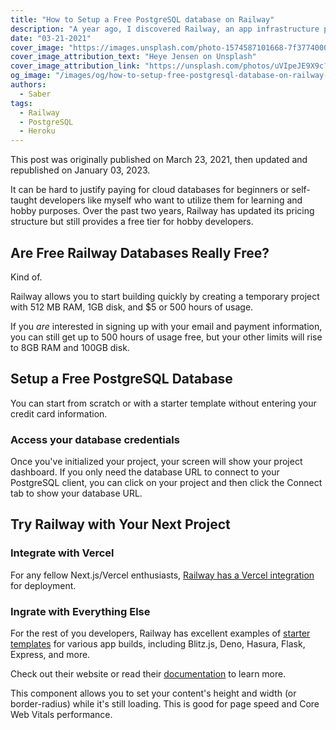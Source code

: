 ```yaml
---
title: "How to Setup a Free PostgreSQL database on Railway"
description: "A year ago, I discovered Railway, an app infrastructure platform. Learn how to set up a free PostgreSQL database for your next project."
date: "03-21-2021"
cover_image: "https://images.unsplash.com/photo-1574587101668-7f3774000612?ixlib=rb-4.0.3&ixid=MnwxMjA3fDB8MHxwaG90by1wYWdlfHx8fGVufDB8fHx8&auto=format&fit=crop&w=1470&q=80"
cover_image_attribution_text: "Heye Jensen on Unsplash"
cover_image_attribution_link: "https://unsplash.com/photos/uVIpeJE9X9c?utm_source=unsplash&utm_medium=referral&utm_content=creditShareLink"
og_image: "/images/og/how-to-setup-free-postgresql-database-on-railway-app-og.jpg"
authors:
  - Saber
tags:
  - Railway
  - PostgreSQL
  - Heroku
---
```


<Callout>
  This post was originally published on March 23, 2021, then updated and republished
  on January 03, 2023.
</Callout>

It can be hard to justify paying for cloud databases for beginners or self-taught developers like myself who want to utilize them for learning and hobby purposes. Over the past two years, Railway has updated its pricing structure but still provides a free tier for hobby developers.

## Are Free Railway Databases Really Free?

Kind of.

Railway allows you to start building quickly by creating a temporary project with 512 MB RAM, 1GB disk, and $5 or 500 hours of usage.

<KommyImage
  blogImage
  src="/images/railway-temporary-project.webp"
  alt="Screenshot of Railway.app homepage"
  width={1200}
  height={675}
  className="h-auto w-full rounded-md object-cover object-center"
  caption="Railway allows you to create a temporary project without logging in or giving credit card or payment info."
/>

If you _are_ interested in signing up with your email and payment information, you can still get up to 500 hours of usage free, but your other limits will rise to 8GB RAM and 100GB disk.

## Setup a Free PostgreSQL Database

You can start from scratch or with a starter template without entering your credit card information.

<KommyImage
  blogImage
  src="/images/railway-start-project.webp"
  alt="Screenshot of options when starting a new project."
  width={880}
  height={880}
  caption="Railway gives you plenty of options to start a new project. You can also use one of their starter templates."
/>

### Access your database credentials

Once you've initialized your project, your screen will show your project dashboard. If you only need the database URL to connect to your PostgreSQL client, you can click on your project and then click the Connect tab to show your database URL.

<KommyImage
  blogImage
  src="/images/railway-credentials-screenshot.webp"
  alt="Screenshot of Railway database credentials GUI."
  width={1278}
  height={635}
  caption="Easily copy the database credentials from your dashboard to your project."
/>

## Try Railway with Your Next Project

### Integrate with Vercel

For any fellow Next.js/Vercel enthusiasts, [Railway has a Vercel integration](https://docs.railway.app/deploy/integrations#vercel) for deployment.

### Ingrate with Everything Else

For the rest of you developers, Railway has excellent examples of [starter templates](https://github.com/railwayapp-templates) for various app builds, including Blitz.js, Deno, Hasura, Flask, Express, and more.

Check out their website or read their [documentation](https://docs.railway.app/) to learn more.

This component allows you to set your content's height and width (or border-radius) while it's still loading. This is good for page speed and Core Web Vitals performance.
